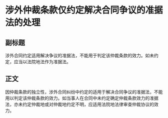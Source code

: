 # 涉外仲裁条款仅约定解决合同争议的准据法的处理
## 副标题
涉外合同约定适用解决争议的准据法，不能用于判定该仲裁条款的效力。如未约定，应当以法院地法作为准据法。
## 正文
因仲裁条款的独立性，涉外合同纠纷中约定的适用于解决合同争议的准据法，不能用以判定该仲裁条款的效力。如当事人在合同中未约定确定仲裁条款效力的准据法，亦未约定仲裁地或对仲裁地约定不明，应适用法院地法律审查仲裁协议的效力。